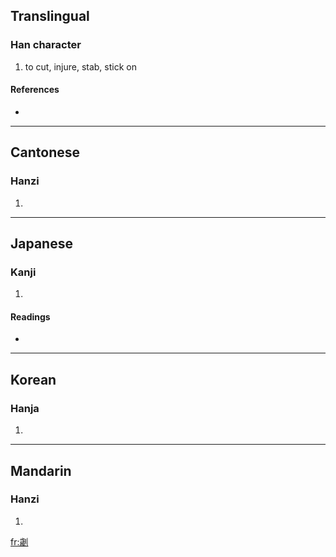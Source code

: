 {{see|刿}}
==Translingual==

===Han character===
{{Han char|rn=18|rad=刀|as=13|sn=15|four=1220<sub>0</sub>|canj=卜竹中弓 (YHLN)}}

# to cut, injure, stab, stick on

====References====
* {{Han ref|kx=0144.440|dkj=02227|dj=0326.030|hdz=10357.130|uh=528C|ud=21132|bh=E4F3|bd=58611}}

----

==Cantonese==

===Hanzi===
{{yue-hanzi|jyut=|y=gwai3}}

# {{defn|Cantonese}}

----

==Japanese==

===Kanji===
{{ja-kanji|grade=|rs=刀13}}

# {{defn|Japanese}}

====Readings====
* {{ja-readings|on=[[けい]] (kei), [[け]] (ke)|kun=[[そこなう]] (sokonau), [[さく]] (saku), [[はり]] (hari), [[とげ]] (toge), [[あう]] (au)}}

----

==Korean==

===Hanja===
{{ko-hanja|hangeul=귀|rv=gwi|mr=kwi}}

# {{defn|Korean}}

----

==Mandarin==

===Hanzi===
{{cmn-hanzi|sim=刿|pin=[[guì]] ([[gui4]])|wg=kuei<sup>4</sup>}}

# {{defn|Mandarin}}

[[fr:劌]]
